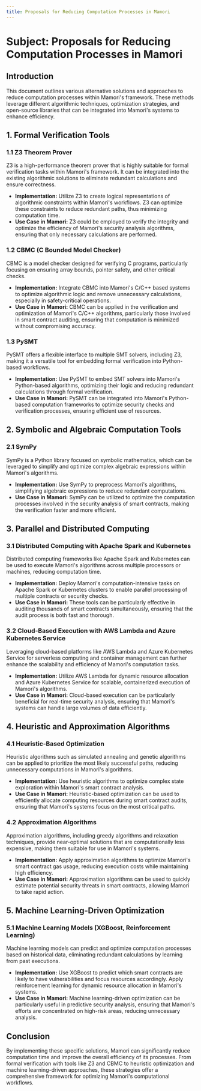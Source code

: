 ```yaml
---
title: Proposals for Reducing Computation Processes in Mamori
---
```


# **Subject:** Proposals for Reducing Computation Processes in Mamori

## **Introduction**

This document outlines various alternative solutions and approaches to reduce computation processes within Mamori's framework. These methods leverage different algorithmic techniques, optimization strategies, and open-source libraries that can be integrated into Mamori's systems to enhance efficiency.

## **1. Formal Verification Tools**

### **1.1 Z3 Theorem Prover**

Z3 is a high-performance theorem prover that is highly suitable for formal verification tasks within Mamori's framework. It can be integrated into the existing algorithmic solutions to eliminate redundant calculations and ensure correctness.

- **Implementation:** Utilize Z3 to create logical representations of algorithmic constraints within Mamori's workflows. Z3 can optimize these constraints to reduce redundant paths, thus minimizing computation time.
- **Use Case in Mamori:** Z3 could be employed to verify the integrity and optimize the efficiency of Mamori's security analysis algorithms, ensuring that only necessary calculations are performed.

### **1.2 CBMC (C Bounded Model Checker)**

CBMC is a model checker designed for verifying C programs, particularly focusing on ensuring array bounds, pointer safety, and other critical checks.

- **Implementation:** Integrate CBMC into Mamori's C/C++ based systems to optimize algorithmic logic and remove unnecessary calculations, especially in safety-critical operations.
- **Use Case in Mamori:** CBMC can be applied in the verification and optimization of Mamori's C/C++ algorithms, particularly those involved in smart contract auditing, ensuring that computation is minimized without compromising accuracy.

### **1.3 PySMT**

PySMT offers a flexible interface to multiple SMT solvers, including Z3, making it a versatile tool for embedding formal verification into Python-based workflows.

- **Implementation:** Use PySMT to embed SMT solvers into Mamori's Python-based algorithms, optimizing their logic and reducing redundant calculations through formal verification.
- **Use Case in Mamori:** PySMT can be integrated into Mamori's Python-based computation frameworks to optimize security checks and verification processes, ensuring efficient use of resources.

## **2. Symbolic and Algebraic Computation Tools**

### **2.1 SymPy**

SymPy is a Python library focused on symbolic mathematics, which can be leveraged to simplify and optimize complex algebraic expressions within Mamori's algorithms.

- **Implementation:** Use SymPy to preprocess Mamori's algorithms, simplifying algebraic expressions to reduce redundant computations.
- **Use Case in Mamori:** SymPy can be utilized to optimize the computation processes involved in the security analysis of smart contracts, making the verification faster and more efficient.

## **3. Parallel and Distributed Computing**

### **3.1 Distributed Computing with Apache Spark and Kubernetes**

Distributed computing frameworks like Apache Spark and Kubernetes can be used to execute Mamori's algorithms across multiple processors or machines, reducing computation time.

- **Implementation:** Deploy Mamori's computation-intensive tasks on Apache Spark or Kubernetes clusters to enable parallel processing of multiple contracts or security checks.
- **Use Case in Mamori:** These tools can be particularly effective in auditing thousands of smart contracts simultaneously, ensuring that the audit process is both fast and thorough.

### **3.2 Cloud-Based Execution with AWS Lambda and Azure Kubernetes Service**

Leveraging cloud-based platforms like AWS Lambda and Azure Kubernetes Service for serverless computing and container management can further enhance the scalability and efficiency of Mamori's computation tasks.

- **Implementation:** Utilize AWS Lambda for dynamic resource allocation and Azure Kubernetes Service for scalable, containerized execution of Mamori's algorithms.
- **Use Case in Mamori:** Cloud-based execution can be particularly beneficial for real-time security analysis, ensuring that Mamori's systems can handle large volumes of data efficiently.

## **4. Heuristic and Approximation Algorithms**

### **4.1 Heuristic-Based Optimization**

Heuristic algorithms such as simulated annealing and genetic algorithms can be applied to prioritize the most likely successful paths, reducing unnecessary computations in Mamori's algorithms.

- **Implementation:** Use heuristic algorithms to optimize complex state exploration within Mamori's smart contract analysis.
- **Use Case in Mamori:** Heuristic-based optimization can be used to efficiently allocate computing resources during smart contract audits, ensuring that Mamori's systems focus on the most critical paths.

### **4.2 Approximation Algorithms**

Approximation algorithms, including greedy algorithms and relaxation techniques, provide near-optimal solutions that are computationally less expensive, making them suitable for use in Mamori's systems.

- **Implementation:** Apply approximation algorithms to optimize Mamori's smart contract gas usage, reducing execution costs while maintaining high efficiency.
- **Use Case in Mamori:** Approximation algorithms can be used to quickly estimate potential security threats in smart contracts, allowing Mamori to take rapid action.

## **5. Machine Learning-Driven Optimization**

### **5.1 Machine Learning Models (XGBoost, Reinforcement Learning)**

Machine learning models can predict and optimize computation processes based on historical data, eliminating redundant calculations by learning from past executions.

- **Implementation:** Use XGBoost to predict which smart contracts are likely to have vulnerabilities and focus resources accordingly. Apply reinforcement learning for dynamic resource allocation in Mamori's systems.
- **Use Case in Mamori:** Machine learning-driven optimization can be particularly useful in predictive security analysis, ensuring that Mamori's efforts are concentrated on high-risk areas, reducing unnecessary analysis.

## **Conclusion**

By implementing these specific solutions, Mamori can significantly reduce computation time and improve the overall efficiency of its processes. From formal verification with tools like Z3 and CBMC to heuristic optimization and machine learning-driven approaches, these strategies offer a comprehensive framework for optimizing Mamori's computational workflows.

